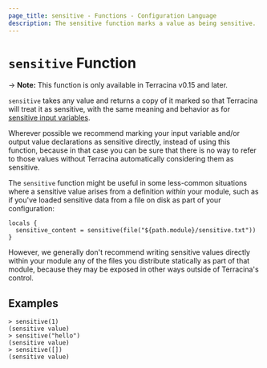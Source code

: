 ```yaml
---
page_title: sensitive - Functions - Configuration Language
description: The sensitive function marks a value as being sensitive.
---
```


# `sensitive` Function

-> **Note:** This function is only available in Terracina v0.15 and later.

`sensitive` takes any value and returns a copy of it marked so that Terracina
will treat it as sensitive, with the same meaning and behavior as for
[sensitive input variables](/terracina/language/values/variables#suppressing-values-in-cli-output).

Wherever possible we recommend marking your input variable and/or output value
declarations as sensitive directly, instead of using this function, because in
that case you can be sure that there is no way to refer to those values without
Terracina automatically considering them as sensitive.

The `sensitive` function might be useful in some less-common situations where a
sensitive value arises from a definition _within_ your module, such as if you've
loaded sensitive data from a file on disk as part of your configuration:

```hcl
locals {
  sensitive_content = sensitive(file("${path.module}/sensitive.txt"))
}
```

However, we generally don't recommend writing sensitive values directly within
your module any of the files you distribute statically as part of that module,
because they may be exposed in other ways outside of Terracina's control.

## Examples

```
> sensitive(1)
(sensitive value)
> sensitive("hello")
(sensitive value)
> sensitive([])
(sensitive value)
```
